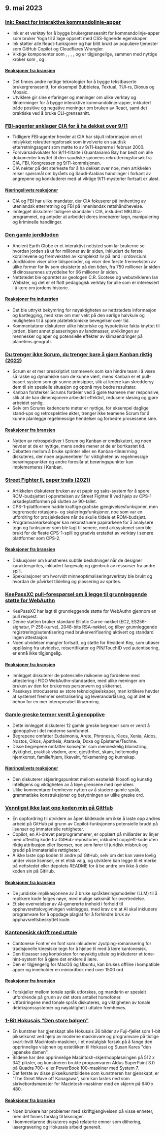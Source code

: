 

<CallToAction />

<Steps>

## 9. mai 2023

### [Ink: React for interaktive kommandolinje-apper](https://github.com/vadimdemedes/ink)

- Ink er et verktøy for å bygge brukergrensesnitt for kommandolinje-apper som bruker Yoga til å lage oppsett med CSS-lignende egenskaper.
- Ink støtter alle React-funksjoner og har blitt brukt av populære tjenester som GitHub Copilot og Cloudflares Wrangler.
- Viktige komponenter som <Box>, <Text>, <Newline>, <Spacer>, <Static> og <Transform> er tilgjengelige, sammen med nyttige kroker som <useInput>, <useStdin> og <useFocus>.

#### [Reaksjoner fra bransjen](http://news.ycombinator.com/item?id=35863837)

- Det finnes andre nyttige teknologier for å bygge tekstbaserte brukergrensesnitt, for eksempel Bubbletea, Textual, TUI-rs, Dioxus og Mosaic.
- Utviklere gir sine erfaringer og meninger om ulike verktøy og tilnærminger for å bygge interaktive kommandolinje-apper, inkludert både positive og negative meninger om bruken av React, samt det praktiske ved å bruke CLI-grensesnitt.

### [FBI-agenter anklager CIA for å ha dekket over 9/11](https://www.spytalk.co/p/exclusive-fbi-agents-accuse-cia-of)

- Tidligere FBI-agenter hevder at CIA har skjult informasjon om et mislykket rekrutteringsforsøk som involverte en saudisk etterretningsagent som møtte to av 9/11-kaprerne i februar 2000.
- Forsvarsadvokater for 9/11-tiltalte i Guantanamo Bay har bedt om alle dokumenter knyttet til den saudiske spionens rekrutteringsforsøk fra CIA, FBI, Kongressen og 9/11-kommisjonen.
- CIA nekter på det sterkeste for å ha dekket over noe, men artikkelen reiser spørsmål om byråets og Saudi-Arabias handlinger i forkant av angrepene og konkluderer med at viktige 9/11-mysterier fortsatt er uløst.

#### [Næringslivets reaksjoner](http://news.ycombinator.com/item?id=35862656)

- CIA og FBI har ulike mandater, der CIA fokuserer på innhenting av utenlandsk etterretning og FBI på innenlandsk rettshåndhevelse.
- Innlegget diskuterer tidligere skandaler i CIA, inkludert MKUltra-programmet, og antyder at arbeidet deres innebærer løgn, manipulering og kriminelle handlinger.

### [Den gamle jordkloden](https://dinosaurpictures.org/ancient-earth/#470)

- Ancient Earth Globe er et interaktivt nettsted som lar brukerne se hvordan jorden så ut for millioner av år siden, inkludert de første korallrevene og fremveksten av komplekst liv på land i ordovicium.
- Jordkloden viser ulike tidsperioder, og viser den første fremveksten av ulike former for liv som eksisterte på den tiden, fra 750 millioner år siden til dinosaurenes utryddelse for 66 millioner år siden.
- Nettstedet ble opprettet av geologen C.R. Scotese og webutvikleren Ian Webster, og det er et flott pedagogisk verktøy for alle som er interessert i å lære om jordens historie.

#### [Reaksjoner fra industrien](http://news.ycombinator.com/item?id=35856820)

- Det ble uttrykt bekymring for nøyaktigheten av nettstedets informasjon og kartlegging, med krav om mer vekt på den sørlige halvkule og muligheten til å spore platetektoniske bevegelser over tid.
- Kommentatorer diskuterer ulike historiske og hypotetiske fakta knyttet til jorden, blant annet plasseringen av landmasser, utviklingen av mennesker og aper og potensielle effekter av klimaendringer på planetens geografi.

### [Du trenger ikke Scrum, du trenger bare å gjøre Kanban riktig (2022)](https://lucasfcosta.com/2022/10/02/scrum-versus-kanban.html)

- Scrum er et mer preskriptivt rammeverk som kan hindre team i å være så raske og dynamiske som de kunne vært, mens Kanban er et pull-basert system som gir sunne prinsipper, slik at ledere kan skreddersy dem til sin spesielle situasjon og oppnå mye bedre resultater.
- Kanban forsterker Scrums fordeler ved å gjøre teamene mer responsive, slik at de kan dimensjonere arbeidet effektivt, redusere sløsing og gjøre arbeidet synlig.
- Selv om Scrums kadencerte møter er nyttige, for eksempel daglige stand-ups og retrospektive økter, trenger ikke teamene Scrum for å kunne planlegge regelmessige hendelser og forbedre prosessene sine.

#### [Reaksjoner fra bransjen](http://news.ycombinator.com/item?id=35857463)

- Nytten av retrospektiver i Scrum og Kanban er omdiskutert, og noen hevder at de er nyttige, mens andre mener at de er bortkastet tid.
- Debatten mellom å bruke sprinter eller en Kanban-tilnærming diskuteres, der noen argumenterer for viktigheten av regelmessige berøringspunkter og andre foreslår at berøringspunkter kan implementeres i Kanban.

### [Street Fighter II, paper trails (2021)](https://fabiensanglard.net/sf2_sheets/index.html)

- Artikkelen diskuterer bruken av et papir og saks-system for å spore ROM-budsjettet i opprettelsen av Street Fighter II ved hjelp av CPS-1 arkadeplattformen på slutten av 90-tallet.
- CPS-1-plattformen hadde kraftige grafiske gjengivelsesfunksjoner, men begrensede rotasjons- og skaleringsfunksjoner, noe som var en utfordring for prosjektledere når de skulle tildele et ROM-budsjett.
- Programvarearkeologer kan rekonstruere papirarkene for å analysere tegn og funksjoner som ble lagt til senere, med arksystemet som ble brukt for de fleste CPS-1-spill og gradvis erstattet av verktøy i senere plattformer som CPS-2.

#### [Reaksjoner fra bransjen](http://news.ycombinator.com/item?id=35859338)

- Diskusjoner om kunstneres subtile beslutninger når de designer karaktersprites, inkludert fargevalg og gjenbruk av ressurser fra andre spill.
- Spekulasjoner om hvorvidt minneoptimaliseringsverktøy ble brukt og hvordan de påvirket tildeling og plassering av sprites.

### [KeePassXC pull-forespørsel om å legge til grunnleggende støtte for WebAuthn](https://github.com/keepassxreboot/keepassxc/pull/8825)

- KeePassXC har lagt til grunnleggende støtte for WebAuthn gjennom en pull request.
- Denne støtten bruker standard Elliptic Curve-nøkkel (EC2, ES256-signatur, P-256-kurve), 2048-bits RSA-nøkkel, og tilbyr grunnleggende registrering/autentisering med brukerverifisering aktivert og standard ingen attestasjon.
- Noen utvidelser mangler fortsatt, og støtte for Resident Key, som utløser opplåsing fra utvidelse, rotsertifikater og PIN/TouchID ved autentisering, er ennå ikke tilgjengelig.

#### [Reaksjoner fra bransjen](http://news.ycombinator.com/item?id=35859877)

- Innlegget diskuterer de potensielle risikoene og fordelene med attestering i FIDO WebAuthn-standarden, med ulike meninger om bruken av den for brukernes personvern og sikkerhet.
- Passkeys introduseres av store teknologiselskaper, men kritikere hevder at systemet fremmer sentralisering og leverandørlåsing, og at det er behov for en mer interoperabel tilnærming.

### [Gamle greske termer verdt å gjenopplive](https://classicalwisdom.substack.com/p/12-ancient-greek-terms-that-should)

- Dette innlegget diskuterer 12 gamle greske begreper som er verdt å gjenopplive i det moderne samfunnet.
- Begrepene omfatter Eudaimonia, Arete, Phronesis, Kleos, Xenia, Aidos, Nostos, Oikos, Apatheia, Ataraxia, Doxa og Episteme/Techne.
- Disse begrepene omfatter konsepter som menneskelig blomstring, dyktighet, praktisk visdom, ære, gjestfrihet, skam, heltemodig hjemkomst, familie/hjem, likevekt, folkemening og kunnskap.

#### [Næringslivets reaksjoner](http://news.ycombinator.com/item?id=35867935)

- Den diskuterer skjæringspunktet mellom esoterisk filosofi og kunstig intelligens og viktigheten av å tøye grensene med nye ideer.
- Ulike kommentarer fremhever nytten av å studere gamle språk, grammatiske konstruksjoner og betydningen av ulike greske ord.

### [Vennligst ikke last opp koden min på GitHub](https://nogithub.codeberg.page/)

- En oppfordring til utviklere av åpen kildekode om ikke å laste opp andres arbeid på GitHub på grunn av Copilot-funksjonens potensielle brudd på lisenser og immaterielle rettigheter.
- Copilot, en AI-drevet parprogrammerer, er opplært på milliarder av linjer med offentlig kode fra GitHub-repositorier, inkludert copyleft-kode uten riktig attribusjon eller lisenser, noe som fører til juridisk misbruk og brudd på immaterielle rettigheter.
- Å ikke laste opp koden til andre på GitHub, selv om det kan være lovlig under visse lisenser, er et etisk valg, og utviklere kan legge til et merke på nettstedet eller depotets README for å be andre om ikke å dele koden sin på GitHub.

#### [Reaksjoner fra bransjen](http://news.ycombinator.com/item?id=35859142)

- De juridiske implikasjonene av å bruke språklæringsmodeller (LLM) til å replikere kode følges nøye, med mulige søksmål for overtredelse.
- Etiske overveielser av AI-genererte innhold i forhold til opphavsrettslovgivningen vektlegges, med krav om at AI skal inkludere programvare for å oppdage plagiat for å forhindre bruk av opphavsrettsbeskyttet kode.

### [Kantonesisk skrift med uttale](https://visual-fonts.com/)

- Cantonese Font er en font som inkluderer Jyutping-romanisering for tradisjonelle kinesiske tegn for å hjelpe til med å lære kantonesisk.
- Den tilpasser seg konteksten for nøyaktig uttale og inkluderer et tone-hint-system for å gjøre det enklere å lære.
- Den er tilgjengelig for MacOS og Ubuntu, kan brukes offline i kompatible apper og inneholder en miniordbok med over 1500 ord.

#### [Reaksjoner fra bransjen](http://news.ycombinator.com/item?id=35867275)

- Forskjeller mellom tonale språk utforskes, og mandarin er spesielt utfordrende på grunn av det store antallet homofoner.
- Utfordringene med tonale språk diskuteres, og viktigheten av tonale deteksjonssystemer og nøyaktighet i uttalen fremheves.

### [1-Bit Hokusais "Den store bølgen"](https://www.hypertalking.com/2023/05/08/1-bit-pixel-art-of-hokusais-the-great-wave-off-kanagawa/)

- En kunstner har gjenskapt alle Hokusais 36 bilder av Fuji-fjellet som 1-bit pikselkunst ved hjelp av moderne maskinvare og programvare på tidlige svart-hvitt Macintosh-maskiner, i et nostalgisk forsøk på å fange den opprinnelige visjonen og estetikken til Hokusai og Susan Kares "den japanske damen".
- Bildene har den opprinnelige Macintosh-skjermoppløsningen på 512 x 342 piksler, og kunstneren brukte programvaren Aldus SuperPaint 3.0 på Quadra 700- eller PowerBook 100-maskiner med System 7.
- Det første av disse pikselkunstbildene som kunstneren har gjenskapt, er "The Great Wave off Kanagawa", som kan lastes ned som skrivebordsmønster for Macintosh-maskiner med en skjerm på 640 x 480.

#### [Reaksjoner fra bransjen](http://news.ycombinator.com/item?id=35866283)

- Noen brukere har problemer med skriftgjengivelsen på visse enheter, men det finnes forslag til løsninger.
- I kommentarene diskuteres også relaterte emner som dithering, lasergravering og Hokusais arbeid generelt.

</Steps>
